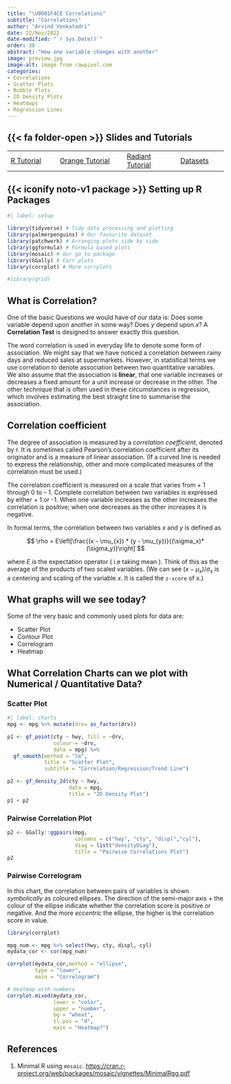 ```yaml
---
title: "\U0001F4CE Correlations"
subtitle: "Correlations"
author: "Arvind Venkatadri"
date: 22/Nov/2022
date-modified: "`r Sys.Date()`"
order: 30
abstract: "How one variable changes with another"
image: preview.jpg
image-alt: image from rawpixel.com
categories:
- Correlations  
- Scatter Plots
- Bubble Plots  
- 2D Density Plots  
- Heatmaps  
- Regression Lines  
---
```


## {{< fa folder-open >}} Slides and Tutorials

|                                                                                          |                                                                                                                         |                                                                                                   |                                                                                       |
|------------------------------------------------------------------------------------------|-------------------------------------------------------------------------------------------------------------------------|---------------------------------------------------------------------------------------------------|---------------------------------------------------------------------------------------|
| <a href="./files/correlations.qmd"><i class="fa-brands                                   
                                   fa-r-project"></i> R Tutorial</a>                       | <a href="./files/correlations.ows"> <iconify-icon icon="fluent-emoji:orange-circle"></iconify-icon> Orange Tutorial</a> | <a href="./files/correlations.rda"> <i class="fa-solid fa-person-rays"></i> Radiant Tutorial</a>  | <a href="./files/data/qdd-data.zip"> <i class="fa-sold fa-database"></i> Datasets</a> |

## {{< iconify noto-v1 package >}} Setting up R Packages

```r
#| label: setup

library(tidyverse) # Tidy data processing and plotting
library(palmerpenguins) # Our favourite dataset
library(patchwork) # Arranging plots side by side
library(ggformula) # Formula based plots
library(mosaic) # Our go to package
library(GGally) # Corr plots
library(corrplot) # More corrplots

#library(grid)

```

## What is Correlation?

One of the basic Questions we would have of our data is: Does some
variable depend upon another in some way? Does $y$ depend upon $x$? A
**Correlation Test** is designed to answer exactly this question.

The word correlation is used in everyday life to denote some form of
association. We might say that we have noticed a correlation between
rainy days and reduced sales at supermarkets. However, in statistical
terms we use correlation to denote association between two quantitative
variables. We also assume that the association is **linear**, that one
variable increases or decreases a fixed amount for a unit increase or
decrease in the other. The other technique that is often used in these
circumstances is regression, which involves estimating the best straight
line to summarise the association.

## Correlation coefficient

The degree of association is measured by a *correlation coefficient*,
denoted by r. It is sometimes called Pearson's correlation coefficient
after its originator and is a measure of linear association. (If a
curved line is needed to express the relationship, other and more
complicated measures of the correlation must be used.)

The correlation coefficient is measured on a scale that varies from + 1
through 0 to -- 1. Complete correlation between two variables is
expressed by either + 1 or -1. When one variable increases as the other
increases the correlation is positive; when one decreases as the other
increases it is negative.

In formal terms, the correlation between two variables $x$ and $y$ is
defined as

$$
\rho = E\left[\frac{(x - \mu_{x}) * (y - \mu_{y})}{(\sigma_x)*(\sigma_y)}\right]
$$

where $E$ is the expectation operator ( i.e taking mean ). Think of this
as the average of the products of two scaled variables. (We can see
$(x-\mu_x)/\sigma_x$ is a centering and scaling of the variable $x$. It
is called the `z-score` of x.)

## What graphs will we see today?

Some of the very basic and commonly used plots for data are:

-   Scatter Plot
-   Contour Plot
-   Correlogram
-   Heatmap

## What Correlation Charts can we plot with Numerical / Quantitative Data?

### Scatter Plot

```r
#| label: charts
mpg <- mpg %>% mutate(drv= as_factor(drv))

p1 <- gf_point(cty ~ hwy, fill = ~drv, 
               colour = ~drv, 
               data = mpg) %>% 
  gf_smooth(method = "lm", 
            title = "Scatter Plot",
            subtitle = "Correlation/Regression/Trend Line")

p2 <- gf_density_2d(cty ~ hwy, 
                    data = mpg, 
                    title = "2D Density Plot")
p1 + p2

```

### Pairwise Correlation Plot

```r
p2 <- GGally::ggpairs(mpg, 
                      columns = c("hwy", "cty", "displ","cyl"), 
                      diag = list("densityDiag"), 
                      title = "Pairwise Correlations Plot")
p2

```

### Pairwise Correlogram

In this chart, the correlation between pairs of variables is shown
*symbolically* as coloured ellipses. The direction of the semi-major
axis + the colour of the ellipse indicate whether the correlation score
is positive or negative. And the more *eccentric* the ellipse, the
higher is the correlation score in value.

```r
library(corrplot)

mpg_num <- mpg %>% select(hwy, cty, displ, cyl)
mydata_cor <- cor(mpg_num)

corrplot(mydata_cor,method = "ellipse",
         type = "lower",
         main = "Correlogram")

# Heatmap with numbers
corrplot.mixed(mydata_cor, 
               lower = "color",
               upper = "number",
               bg = "wheat",
               tl.pos = "d",
               main = "Heatmap?")


```

## References

1.  Minimal R using `mosaic`.
    <https://cran.r-project.org/web/packages/mosaic/vignettes/MinimalRgg.pdf>

